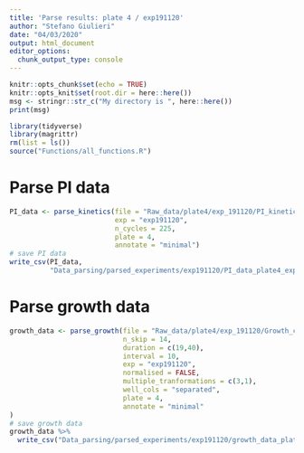 ```yaml
---
title: 'Parse results: plate 4 / exp191120'
author: "Stefano Giulieri"
date: "04/03/2020"
output: html_document
editor_options: 
  chunk_output_type: console
---
```


```r
knitr::opts_chunk$set(echo = TRUE)
knitr::opts_knit$set(root.dir = here::here())
msg <- stringr::str_c("My directory is ", here::here())
print(msg)
```

```r
library(tidyverse)
library(magrittr)
rm(list = ls())
source("Functions/all_functions.R")
```

# Parse PI data

```r
PI_data <- parse_kinetics(file = "Raw_data/plate4/exp_191120/PI_kinetics/Vananz plate 4 191120 real time cell death n1.xlsx",
                          exp = "exp191120",
                          n_cycles = 225,
                          plate = 4,
                          annotate = "minimal")
# save PI data
write_csv(PI_data,
          "Data_parsing/parsed_experiments/exp191120/PI_data_plate4_exp191120.csv")
```


# Parse growth data

```r
growth_data <- parse_growth(file = "Raw_data/plate4/exp_191120/Growth_curves/191117 plate 4 ON growth n1.xlsx",
                            n_skip = 14,
                            duration = c(19,40),
                            interval = 10,
                            exp = "exp191120",
                            normalised = FALSE,
                            multiple_tranformations = c(3,1),
                            well_cols = "separated",
                            plate = 4,
                            annotate = "minimal"
)
# save growth data
growth_data %>%
  write_csv("Data_parsing/parsed_experiments/exp191120/growth_data_plate4_exp191120.csv")
```